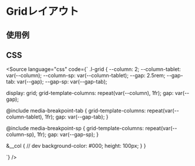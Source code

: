 
<Meta of={Stories} />

# Gridレイアウト

## 使用例

<Canvas of={Stories.base} />

## CSS
<Source
  language="css"
  code={`
.l-grid {
  --column: 2;
  --column-tablet: var(--column);
  --column-sp: var(--column-tablet);
  --gap: 2.5rem;
  --gap-tab: var(--gap);
  --gap-sp: var(--gap-tab);

  display: grid;
  grid-template-columns: repeat(var(--column), 1fr);
  gap: var(--gap);

  @include media-breakpoint-tab {
    grid-template-columns: repeat(var(--column-tablet), 1fr);
    gap: var(--gap-tab);
  }

  @include media-breakpoint-sp {
    grid-template-columns: repeat(var(--column-sp), 1fr);
    gap: var(--gap-sp);
  }

  &__col {
    // dev
    background-color: #000;
    height: 100px;
  }
}

  `}
/>
